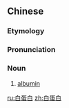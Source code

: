 ==Chinese==
{{zh-forms|type=12}}

===Etymology===
{{rfe|lang=zh}}

===Pronunciation===
{{zh-pron
|m=báidànbái
|c=baak6 daan6-2 baak6
|cat=n
}}

===Noun===
{{zh-noun}}

# [[albumin]]

[[ru:白蛋白]]
[[zh:白蛋白]]